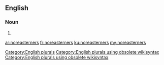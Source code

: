 ==English==

===Noun===
{{head|en}}

# {{plural of|noreasterner}}

[[Category:English plurals]][[Category:English plurals using obsolete wikisyntax]][[Category:English plurals using obsolete wikisyntax]]

[[ar:noreasterners]]
[[fr:noreasterners]]
[[ku:noreasterners]]
[[my:noreasterners]]